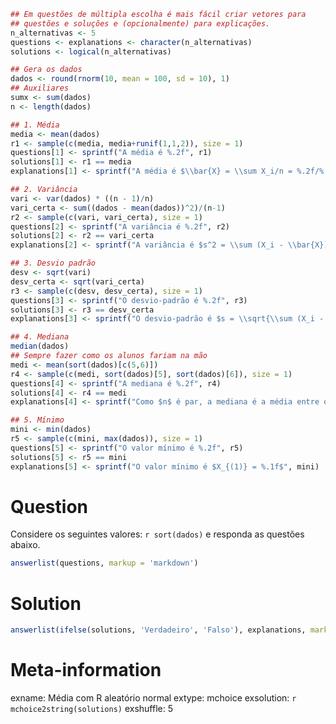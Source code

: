 ```r
## Em questões de múltipla escolha é mais fácil criar vetores para
## questões e soluções e (opcionalmente) para explicações.
n_alternativas <- 5
questions <- explanations <- character(n_alternativas)
solutions <- logical(n_alternativas)

## Gera os dados
dados <- round(rnorm(10, mean = 100, sd = 10), 1)
## Auxiliares
sumx <- sum(dados)
n <- length(dados)

## 1. Média
media <- mean(dados)
r1 <- sample(c(media, media+runif(1,1,2)), size = 1)
questions[1] <- sprintf("A média é %.2f", r1)
solutions[1] <- r1 == media
explanations[1] <- sprintf("A média é $\\bar{X} = \\sum X_i/n = %.2f/%.2f = %.2f$", sumx, n, media)

## 2. Variância
vari <- var(dados) * ((n - 1)/n)
vari_certa <- sum((dados - mean(dados))^2)/(n-1)
r2 <- sample(c(vari, vari_certa), size = 1)
questions[2] <- sprintf("A variância é %.2f", r2)
solutions[2] <- r2 == vari_certa
explanations[2] <- sprintf("A variância é $s^2 = \\sum (X_i - \\bar{X})^2/(n-1) = \\sum (X_i - %.2f)^2/%.0f = %.2f$", media, n-1, vari_certa)

## 3. Desvio padrão
desv <- sqrt(vari)
desv_certa <- sqrt(vari_certa)
r3 <- sample(c(desv, desv_certa), size = 1)
questions[3] <- sprintf("O desvio-padrão é %.2f", r3)
solutions[3] <- r3 == desv_certa
explanations[3] <- sprintf("O desvio-padrão é $s = \\sqrt{\\sum (X_i - \\bar{X})^2/(n-1)} = \\sqrt{\\sum (X_i - %.2f)^2/%.0f} = %.2f$", media, n-1, desv_certa)

## 4. Mediana
median(dados)
## Sempre fazer como os alunos fariam na mão
medi <- mean(sort(dados)[c(5,6)])
r4 <- sample(c(medi, sort(dados)[5], sort(dados)[6]), size = 1)
questions[4] <- sprintf("A mediana é %.2f", r4)
solutions[4] <- r4 == medi
explanations[4] <- sprintf("Como $n$ é par, a mediana é a média entre os dois valores mais centrais ordenados, ou seja, $(%.1f + %.1f)/2 = %.1f$", sort(dados)[5], sort(dados)[6], medi)

## 5. Mínimo
mini <- min(dados)
r5 <- sample(c(mini, max(dados)), size = 1)
questions[5] <- sprintf("O valor mínimo é %.2f", r5)
solutions[5] <- r5 == mini
explanations[5] <- sprintf("O valor mínimo é $X_{(1)} = %.1f$", mini)
```


Question
========

Considere os seguintes valores: `r sort(dados)` e responda as questões abaixo.


```r
answerlist(questions, markup = 'markdown')
```


Solution
========

```r
answerlist(ifelse(solutions, 'Verdadeiro', 'Falso'), explanations, markup = 'markdown')
```

Meta-information
================

exname: Média com R aleatório normal
extype: mchoice
exsolution: `r mchoice2string(solutions)`
exshuffle: 5
